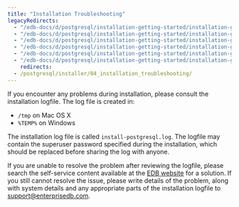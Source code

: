 ```yaml
---
title: "Installation Troubleshooting"
legacyRedirects:
  - "/edb-docs/d/postgresql/installation-getting-started/installation-guide/13.0/installation_troubleshooting.html"
  - "/edb-docs/d/postgresql/installation-getting-started/installation-guide-installers/11/PostgreSQL_Installation_Guide.1.13.html"
  - "/edb-docs/d/postgresql/installation-getting-started/installation-guide-installers/12/installation_troubleshooting.html"
  - "/edb-docs/d/postgresql/installation-getting-started/installation-guide-installers/9.5/PostgreSQL_Installation_Guide.1.17.html"
  - "/edb-docs/d/postgresql/installation-getting-started/installation-guide-installers/9.6/PostgreSQL_Installation_Guide.1.17.html"
  - "/edb-docs/d/postgresql/installation-getting-started/installation-guide-installers/10/PostgreSQL_Installation_Guide.1.22.html"
    redirects:
  - /postgresql/installer/04_installation_troubleshooting/
---
```


If you encounter any problems during installation, please consult the installation logfile. The log file is created in:

-   `/tmp` on Mac OS X
-   `%TEMP%` on Windows

The installation log file is called `install-postgresql.log`. The logfile may contain the superuser password specified during the installation, which should be replaced before sharing the log with anyone.

If you are unable to resolve the problem after reviewing the logfile, please search the self-service content available at the [EDB website](https://www.enterprisedb.com/postgres-tutorials) for a solution. If you still cannot resolve the issue, please write details of the problem, along with system details and any appropriate parts of the installation logfile to <support@enterprisedb.com>.
